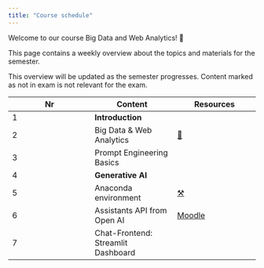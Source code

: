 ```yaml
---
title: "Course schedule"
---
```


Welcome to our course Big Data and Web Analytics! 👋  


This page contains a weekly overview about the topics and materials for the semester.

:::{.callout-note}
This overview will be updated as the semester progresses. Content marked as not in exam is not relevant for the exam.
:::


|	Nr	|	Content	|		Resources		|	
|	---	|	---	|		---		|	
|	1	|	**Introduction**	|				|	
|	2	|	Big Data & Web Analytics	|		[📑](https://docs.google.com/presentation/d/14mDixoFHReJhc7D3G0ooC_CZJ8R14AcjJLXqFfUmKgo/export/pdf)		|	
|	3	|	Prompt Engineering Basics	|				|	
|	4	|	**Generative AI**	|				|	
|	5	|	Anaconda environment	|		[⚒️](https://om2-ss24.github.io/website/anaconda-environment.html)		|	
|	6	|	Assistants API from Open AI	|		[Moodle](https://moodle.hdm-stuttgart.de/course/view.php?id=2233&section=10)		|	
|	7	|	Chat-Frontend: Streamlit Dashboard	|				|	